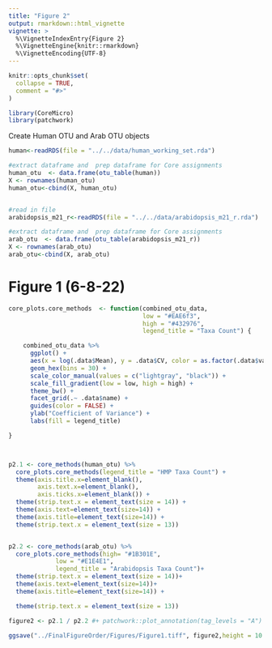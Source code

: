 ```yaml
---
title: "Figure 2"
output: rmarkdown::html_vignette
vignette: >
  %\VignetteIndexEntry{Figure 2}
  %\VignetteEngine{knitr::rmarkdown}
  %\VignetteEncoding{UTF-8}
---
```


```r
knitr::opts_chunk$set(
  collapse = TRUE,
  comment = "#>"
)
```

```r
library(CoreMicro)
library(patchwork)
```

Create Human OTU and Arab OTU objects
```r
human<-readRDS(file = "../../data/human_working_set.rda")

#extract dataframe and  prep dataframe for Core assignments
human_otu  <- data.frame(otu_table(human))
X <- rownames(human_otu)
human_otu<-cbind(X, human_otu)


#read in file
arabidopsis_m21_r<-readRDS(file = "../../data/arabidopsis_m21_r.rda")

#extract dataframe and  prep dataframe for Core assignments
arab_otu  <- data.frame(otu_table(arabidopsis_m21_r))
X <- rownames(arab_otu)
arab_otu<-cbind(X, arab_otu)
```


# Figure 1 (6-8-22)

```r
core_plots.core_methods  <- function(combined_otu_data,
                                     low = "#EAE6f3",
                                     high = "#432976",
                                     legend_title = "Taxa Count") {

    combined_otu_data %>%
      ggplot() +
      aes(x = log(.data$Mean), y = .data$CV, color = as.factor(.data$value)) +
      geom_hex(bins = 30) +
      scale_color_manual(values = c("lightgray", "black")) +
      scale_fill_gradient(low = low, high = high) +
      theme_bw() +
      facet_grid(.~ .data$name) +
      guides(color = FALSE) +
      ylab("Coefficient of Variance") +
      labs(fill = legend_title)

}



p2.1 <- core_methods(human_otu) %>%
  core_plots.core_methods(legend_title = "HMP Taxa Count") +
  theme(axis.title.x=element_blank(),
        axis.text.x=element_blank(),
        axis.ticks.x=element_blank()) +                                                           
  theme(strip.text.x = element_text(size = 14)) +
  theme(axis.text=element_text(size=14)) + 
  theme(axis.title=element_text(size=14)) + 
  theme(strip.text.x = element_text(size = 13)) 


p2.2 <- core_methods(arab_otu) %>%
  core_plots.core_methods(high= "#1B301E", 
             low = "#E1E4E1", 
             legend_title = "Arabidopsis Taxa Count")+                                                           
  theme(strip.text.x = element_text(size = 14))+
  theme(axis.text=element_text(size=14))+ 
  theme(axis.title=element_text(size=14)) + 

  theme(strip.text.x = element_text(size = 13))

figure2 <- p2.1 / p2.2 #+ patchwork::plot_annotation(tag_levels = "A")

ggsave("../FinalFigureOrder/Figures/Figure1.tiff", figure2,height = 10 ,width = 20)
```




